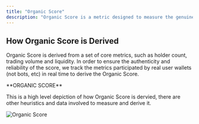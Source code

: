 ```yaml
---
title: "Organic Score"
description: "Organic Score is a metric designed to measure the genuine activity and health of a token. Unlike traditional metrics that can be easily manipulated by artificial trading or bot activity, the Organic Score focuses on real user participation and authentic market metrics. This helps users, developers, and projects better understand the context of similar tokens and find the signal within the noise."
---
```


## How Organic Score is Derived

Organic Score is derived from a set of core metrics, such as holder count, trading volume and liquidity. In order to ensure the authenticity and reliability of the score, we track the metrics participated by real user wallets (not bots, etc) in real time to derive the Organic Score.

<Note>
  **ORGANIC SCORE**

  This is a high level depiction of how Organic Score is dervied, there are other heuristics and data involved to measure and derive it.

<Frame>
  <img src="/static/images/organic-score-diagram.png" alt="Organic Score" />
</Frame>
</Note>
